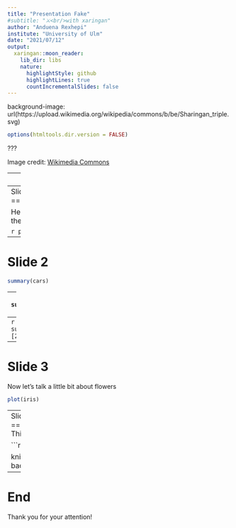 ```yaml
---
title: "Presentation Fake"
#subtitle: "⚔<br/>with xaringan"
author: "Anduena Rexhepi"
institute: "University of Ulm"
date: "2021/07/12"
output:
  xaringan::moon_reader:
    lib_dir: libs
    nature:
      highlightStyle: github
      highlightLines: true
      countIncrementalSlides: false
---
```


background-image: url(https://upload.wikimedia.org/wikipedia/commons/b/be/Sharingan_triple.svg)

```r
options(htmltools.dir.version = FALSE)
```

???

Image credit: [Wikimedia Commons](https://commons.wikimedia.org/wiki/File:Sharingan_triple.svg)

---
class: center, middle

# xaringan
## this is how you pronounce the package name
### /ʃaː.'riŋ.ɡan/

---
Slide 1
========================================================

Here you can see a plot without displaying the code that created the plot. 
It's the usual cars plot again...

```r
plot(cars)
```
---

Slide 2
========================================================

```r
summary(cars)
```
--
```r
summary(cars)[1,1]
```
--
```r
summary(cars)[2,1]
```

---
Slide 3
========================================================

Now let's talk a little bit about flowers 
```r
plot(iris)
```
---
Slide 4
========================================================
This is just a random tibble :)

```r
library(tibble)
library(tidyverse)
library(dplyr)
library(kableExtra)

knitr::kable(tibble(x = 1:4, y = 1, z = x ^ 2 + y)) %>%
   row_spec(1, background = "yellow") %>%
   row_spec(3, background = "yellow")
```

---
End
========================================================
Thank you for your attention!
